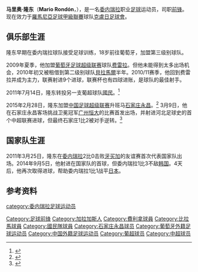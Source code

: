 {{Infobox football biography
| name = 马里奥·隆东<br>Mario Rondón
| image =
| caption = 
| fullname = Mario Junior Rondón Fernández
| birth_date = {{birth date and age|1986|3|26|df=y}}
| birth_place = [[委内瑞拉|委内瑞拉]][[加拉加斯|加拉加斯]]
| height = {{height|m=1.82}}
| position = [[前锋_(足球)|前锋]]
| currentclub = [[CFR克卢日足球俱乐部|CFR克卢日足球俱乐部]]
| clubnumber = 99
| youthyears1 = 2000–2004 | youthclubs1 = [[加拉加斯足球俱乐部|加拉加斯]]
| youthyears2 = 2004–2005 | youthclubs2 = {{link-en|彭塔索伦斯足球俱乐部|A.D. Pontassolense|彭塔索伦斯}}
| years1 = 2005–2009 | clubs1 = {{link-en|彭塔索伦斯足球俱乐部|A.D. Pontassolense|彭塔索伦斯}}   | caps1 = 100 | goals1 = 21
| years2 = 2009–2011 | clubs2 = [[费雷拉足球俱乐部|费雷拉]] | caps2 = 31 | goals2 = 9
| years3 = 2010 | clubs3 = → [[貝拉馬爾競技|貝拉馬爾]] (租借) | caps3 = 10 | goals3 = 1
| years4 = 2011–2015 | clubs4 = [[國民體育會_(葡萄牙)|國民]] | caps4 = 108 | goals4 = 31
| years5 = 2015–2016 | clubs5 = [[石家庄永昌足球俱乐部|石家庄永昌]] | caps5 = 31 | goals5 = 6
| years6 = 2018 | clubs6 = [[加斯梅登体育会|加斯梅登]] | caps6 = 18 | goals6 = 9
| years7 = 2018 | clubs7 = [[沧州雄狮足球俱乐部|沧州雄狮足球俱乐部]] | caps7 = 7 | goals7 = 3
| years8 = 2019 | clubs8 = [[加斯梅登體育會|加斯梅登體育會]] | caps8 = 18 | goals8 = 10
| years9 = 2019– | clubs9 = [[CFR克卢日足球俱乐部|CFR克卢日足球俱乐部]] | caps9 = 45 | goals9 = 6
| nationalyears1 = 2011– | nationalteam1 = [[委内瑞拉国家足球队|委内瑞拉]] | nationalcaps1 = 8 | nationalgoals1 = 2
| pcupdate = 2015年6月17日
| ntupdate = 2015年3月10日
}}
'''马里奥·隆东'''（'''Mario Rondón'''，{{bd|1986年|3月26日|||Rondon, Mario}}），是一名[[委内瑞拉|委内瑞拉]]职业[[足球|足球]]运动员，司职[[前锋_(足球)|前锋]]。现在效力于[[羅馬尼亞足球甲級聯賽|羅馬尼亞足球甲級聯賽]]球队[[CFR克卢日足球俱乐部|克盧日足球會]]。

==俱乐部生涯==
隆东早期在委内瑞拉球队接受足球训练，18岁前往葡萄牙，加盟第三级别球队{{link-en|彭塔索伦斯足球俱乐部|A.D. Pontassolense|彭塔索伦斯}}。

2009年夏季，他加盟[[葡萄牙足球超级联赛|葡萄牙足球超级联赛]]球队[[费雷拉足球俱乐部|费雷拉]]。但他未能得到太多出场机会，2010年初又被租借到第二级别球队[[貝拉馬爾競技|貝拉馬爾]]半年。2010/11赛季，他回到费雷拉并成为主力，联赛射进9个进球，联赛杯也有四球进账，是球队的最佳射手。

2011年7月14日，隆东转投另一支葡超球队[[國民體育會_(葡萄牙)|國民]]。<ref>{{cite news|url=http://www.record.xl.pt/Futebol/Nacional/1a_liga/Nacional/interior.aspx?content_id=707199|title=Rondón certo por 5 épocas|trans_title=Rondón confirmed for 5 seasons|publisher={{link-en|Record (newspaper)}}|language=pt|date=14 July 2011|accessdate=14 July 2011|deadurl=yes|archiveurl=https://web.archive.org/web/20110715200304/http://www.record.xl.pt/Futebol/Nacional/1a_liga/Nacional/interior.aspx?content_id=707199|archivedate=2011-07-15}}</ref>

2015年2月28日，隆东加盟[[中国足球超级联赛|中国足球超级联赛]]升班马[[石家庄永昌足球俱乐部|石家庄永昌]]。<ref>{{cite news|url=http://sports.163.com/15/0228/00/AJGJG6GG00051C89.html|title=委内瑞拉国脚加盟永昌获官宣 鲁能旧将联袂加盟|publisher=Netease|language=zh|date=28 February 2015|accessdate=10 March 2015|archive-date=2018-06-12|archive-url=https://web.archive.org/web/20180612141052/http://sports.163.com/15/0228/00/AJGJG6GG00051C89.html|dead-url=no}}</ref> 3月9日，他在石家庄永昌客场挑战卫冕冠军[[广州恒大淘宝足球俱乐部|广州恒大]]的比赛首发出场，并射进河北足球史的首个中超联赛进球，但最终石家庄1比2被对手逆转。<ref>{{cite news|url=http://hebei.ifeng.com/news/detail_2015_03/10/3634970_0.shtml|title=前葡超锋霸轰无解世界波 河北足球终获中超历史首球|publisher=ifeng|language=zh|date=10 March 2015|accessdate=10 March 2015|archive-date=2016-03-04|archive-url=https://web.archive.org/web/20160304000709/http://hebei.ifeng.com/news/detail_2015_03/10/3634970_0.shtml|dead-url=no}}</ref>

==国家队生涯==
2011年3月25日，隆东在[[委内瑞拉国家足球队|委内瑞拉]]2比0击败[[牙买加国家足球队|牙买加]]的友谊赛首次代表国家队出场。2014年9月5日，他射进在国家队的首球，但委内瑞拉1比3不敌[[韩国国家足球队|韩国]]。4天后，他再次取得进球，帮助委内瑞拉1比1战平[[日本国家足球队|日本]]。

==参考资料==
{{reflist}}

{{2015年中超分类名单石家庄}}
{{2016年中超分类名单石家庄}}
{{2018年中甲分类名单石家庄}}

{{DEFAULTSORT:Rondon, Mario}}
[[category:委内瑞拉足球运动员|category:委内瑞拉足球运动员]]
[[Category:足球前锋|Category:足球前锋]]
[[Category:加拉加斯人|Category:加拉加斯人]]
[[Category:費利拿球員|Category:費利拿球員]]
[[Category:比拉馬球員|Category:比拉馬球員]]
[[Category:國民隊球員|Category:國民隊球員]]
[[Category:石家庄永昌球员|Category:石家庄永昌球员]]
[[Category:葡萄牙外籍足球运动员|Category:葡萄牙外籍足球运动员]]
[[Category:中国外籍足球运动员|Category:中国外籍足球运动员]]
[[Category:葡超球员|Category:葡超球员]]
[[Category:中超球员|Category:中超球员]]